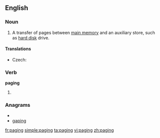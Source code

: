 ==English==
{{wikipedia}}
===Noun===
{{en-noun|-}}

# {{computing}} A transfer of pages between [[main memory]] and an auxiliary store, such as [[hard disk]] drive.

====Translations====
{{trans-top|transfer of pages}}
* Czech: {{t-|cs|stránkování|n}}
{{trans-mid}}
{{trans-bottom}}

===Verb===
'''paging'''

# {{present participle of|[[page]]}}

===Anagrams===
* {{alphagram|agginp}}
* [[gaping#English|gaping]]

[[fr:paging]]
[[simple:paging]]
[[ta:paging]]
[[vi:paging]]
[[zh:paging]]